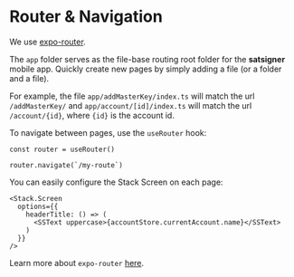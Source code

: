 # Router & Navigation

We use [expo-router](https://docs.expo.dev/router/introduction/).

The `app` folder serves as the file-base routing root folder for the **satsigner** mobile app.
Quickly create new pages by simply adding a file (or a folder and a file).

For example, the file `app/addMasterKey/index.ts` will match the url `/addMasterKey/`
and `app/account/[id]/index.ts` will match the url `/account/{id}`, where `{id}` is the account id.

To navigate between pages, use the `useRouter` hook:

```tsx
const router = useRouter()

router.navigate(`/my-route`)
```

You can easily configure the Stack Screen on each page:

```tsx
<Stack.Screen
  options={{
    headerTitle: () => (
      <SSText uppercase>{accountStore.currentAccount.name}</SSText>
    )
  }}
/>
```

Learn more about `expo-router` [here](https://docs.expo.dev/router/introduction/).

